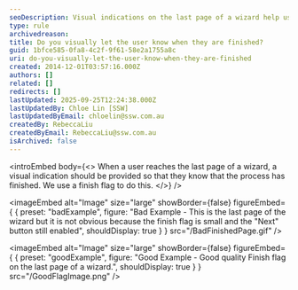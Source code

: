 ```yaml
---
seoDescription: Visual indications on the last page of a wizard help users confirm completion, enhancing their experience.
type: rule
archivedreason:
title: Do you visually let the user know when they are finished?
guid: 1bfce585-0fa8-4c2f-9f61-58e2a1755a8c
uri: do-you-visually-let-the-user-know-when-they-are-finished
created: 2014-12-01T03:57:16.000Z
authors: []
related: []
redirects: []
lastUpdated: 2025-09-25T12:24:38.000Z
lastUpdatedBy: Chloe Lin [SSW]
lastUpdatedByEmail: chloelin@ssw.com.au
createdBy: RebeccaLiu
createdByEmail: RebeccaLiu@ssw.com.au
isArchived: false
---
```


<introEmbed
  body={<>
When a user reaches the last page of a wizard, a visual indication should be provided so that they know that the process has finished. We use a finish flag to do this.
  </>}
/>

<imageEmbed
  alt="Image"
  size="large"
  showBorder={false}
  figureEmbed={ {
    preset: "badExample",
    figure: "Bad Example - This is the last page of the wizard but it is not obvious because the finish flag is small and the \"Next\" button still enabled",
    shouldDisplay: true
  } }
  src="/BadFinishedPage.gif"
/>


<imageEmbed
  alt="Image"
  size="large"
  showBorder={false}
  figureEmbed={ {
    preset: "goodExample",
    figure: "Good Example - Good quality Finish flag on the last page of a wizard.",
    shouldDisplay: true
  } }
  src="/GoodFlagImage.png"
/>
